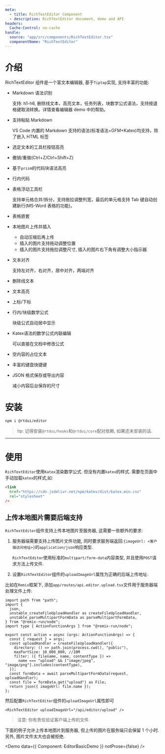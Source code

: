 ```yaml
---
meta:
  - title: RichTextEditor Component
  - description: RichTextEditor document, demo and API
headers:
  Cache-Control: no-cache
handle:
  source: "app/src/components/RichTextEditor.tsx"
  componentName: "RichTextEditor"
---
```



# 介绍

RichTextEditor 组件是一个富文本编辑器, 基于`Tiptap`实现, 支持丰富的功能:

- Markdown 语法识别

  支持: h1-h6, 删除线文本，高亮文本，任务列表，块数学公式语法，支持按退格键取消转换。详情查看编辑器 demo 中的帮助。

- 支持粘贴 Markdown

  VS Code 内置的 Markdown 支持的语法(标准语法+GFM+Katex)均支持，除了嵌入 HTML 标签

- 选定文本的工具栏按钮高亮
- 撤销/重做(Ctrl+Z/Ctrl+Shift+Z)
- 基于`prism`的代码块语法高亮
- 行内代码
- 表格浮动工具栏

  支持单元格合并/拆分，支持拖拉调整列宽，最后的单元格支持 Tab 键自动创建新行(MS-Word 表格的功能)。

- 表格嵌套
- 本地图片上传并插入
  - 自动压缩后再上传
  - 插入的图片支持拖动调整位置
  - 插入的图片支持拖拉调整尺寸, 插入的图片右下角有调整大小指示器
- 文本对齐

  支持左对齐，右对齐，居中对齐，两端对齐

- 删除线文本
- 文本高亮
- 上标/下标
- 行内/块级数学公式

  块级公式自动居中显示

- Katex语法的数学公式内联编辑

  可以直接在文档中修改公式

- 空内容的占位文本
- 丰富的键盘快捷键
- JSON 格式保存或导出内容

  减小内容后台保存的尺寸

# 安装

```sh
npm i @rtdui/editor
```

> tip: 记得安装`@rtdui/hooks`和`@rtdui/core`配对依赖, 如果还未安装的话.

---

# 使用

`RichTextEditor`使用`Katex`渲染数学公式. 但没有内置`katex`的样式. 需要在页面中手动加载`katex`的样式,如:

```html
<link
  href="https://cdn.jsdelivr.net/npm/katex/dist/katex.min.css"
  rel="stylesheet"
/>
```

## 上传本地图片需要后端支持

`RichTextEditor`组件支持上传本地图片至服务器, 这需要一些额外的要求:

1. 服务器端需要支持上传图片文件功能, 同时要求服务端返回:`{imageUrl: <客户端访问地址>}`的`application/json`响应类型.

   `RichTextEditor`使用标准的`multipart/form-data`内容类型, 并且使用`POST`请求方法上传文件.

2. 设置`RichTextEditor`组件的`uploadImageUrl`属性为正确的后端上传地址.

比如在`Remix`框架下, 添加`app/routes/api.editor.upload.tsx`文件用于服务器端处理文件上传:

```tsx {14-15}
import path from "path";
import {
  json,
  unstable_createFileUploadHandler as createFileUploadHandler,
  unstable_parseMultipartFormData as parseMultipartFormData,
} from "@remix-run/node";
import type { ActionFunctionArgs } from "@remix-run/node";

export const action = async (args: ActionFunctionArgs) => {
  const { request } = args;
  const uploadHandler = createFileUploadHandler({
    directory: () => path.join(process.cwd(), "public"),
    maxPartSize: 10_000_000, //10M
    filter: ({ filename, name, contentType }) =>
      name === "upload" && ["image/jpeg", "image/png"].includes(contentType),
  });
  const formData = await parseMultipartFormData(request, uploadHandler);
  const file = formData.get("upload") as File;
  return json({ imageUrl: file.name });
};
```

然后配置`RichTextEditor`组件的`uploadImageUrl`属性即可

```tsx
<RichTextEditor uploadImageUrl="/api/editor/upload" />
```

> 注意: 你有责任验证客户端上传的文件.

下面的例子允许上传本地图片到服务器, 但上传的图片在服务端只会保留 1 个小时. 另外, 图片文件太大也会被拒绝.

<Demo data={{ Component: EditorBasicDemo }} notProse={false} />
